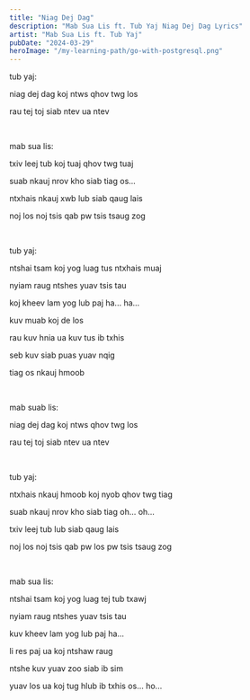 ```yaml
---
title: "Niag Dej Dag"
description: "Mab Sua Lis ft. Tub Yaj Niag Dej Dag Lyrics"
artist: "Mab Sua Lis ft. Tub Yaj"
pubDate: "2024-03-29"
heroImage: "/my-learning-path/go-with-postgresql.png"
---
```


tub yaj:

niag dej dag koj ntws qhov twg los

rau tej toj siab ntev ua ntev

<br />

mab sua lis:

txiv leej tub koj tuaj qhov twg tuaj

suab nkauj nrov kho siab tiag os...

ntxhais nkauj xwb lub siab qaug lais

noj los noj tsis qab pw tsis tsaug zog

<br />

tub yaj:

ntshai tsam koj yog luag tus ntxhais muaj

nyiam raug ntshes yuav tsis tau

koj kheev lam yog lub paj ha... ha...

kuv muab koj de los

rau kuv hnia ua kuv tus ib txhis

seb kuv siab puas yuav nqig

tiag os nkauj hmoob

<br />

mab suab lis:

niag dej dag koj ntws qhov twg los

rau tej toj siab ntev ua ntev

<br />

tub yaj:

ntxhais nkauj hmoob koj nyob qhov twg tiag

suab nkauj nrov kho siab tiag oh... oh...

txiv leej tub lub siab qaug lais

noj los noj tsis qab pw los pw tsis tsaug zog

<br />

mab sua lis:

ntshai tsam koj yog luag tej tub txawj

nyiam raug ntshes yuav tsis tau

kuv kheev lam yog lub paj ha...

li res paj ua koj ntshaw raug

ntshe kuv yuav zoo siab ib sim

yuav los ua koj tug hlub ib txhis os... ho...
